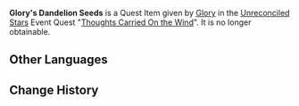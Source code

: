 {{Item Infobox
|id           = 100686
|image        = Item Dandelion Seed.png
|type         = Quest Items
|description  = [[Dandelion Seed]]s that contain [[Glory]]'s thoughts. The wind can probably carry these far, far away.
|source1      = Obtained during the quest [[Thoughts Carried On the Wind]]
}}
'''Glory's Dandelion Seeds''' is a Quest Item given by [[Glory]] in the [[Unreconciled Stars]] Event Quest "[[Thoughts Carried On the Wind]]". It is no longer obtainable.

==Other Languages==
{{Other Languages
|default_hidden = 1
|en      = Glory's Dandelion Seeds
|zhs     = 葛罗丽的蒲公英籽
|zhs_rm  = Géluōlì de Púgōngyīng-zǐ
|zht     = 葛蘿麗的蒲公英籽
|zht_rm  = Géluōlì de Púgōngyīng-zǐ
|ja      = グローリーの蒲公英の種
|ja_rm   = Guroorii no Tanpopo no Tane{{Assumed}}
|ko      = 글로리의 민들레 씨앗
|ko_rm   = Geullori-ui Mindeulle Ssiat
|es      = Semillas de diente de león de Glory
|fr      = Graines de pissenlit de Gloria
|ru      = Семена одуванчика Глории
|th      = Dandelion Seed ของ Glory
|th_rm   = Dandelion Seed khong Glory
|vi      = Hạt Bồ Công Anh Của Glory
|de      = Glorys Löwenzahnsamen
|id      = Dandelion Seed Glory
|pt      = Sementes de Dandelion de Glory
|tr      = Glory'nin Karahindiba Tohumları
|it      = Semi di dente di leone di Glory
}}

==Change History==
{{Change History|1.1}}